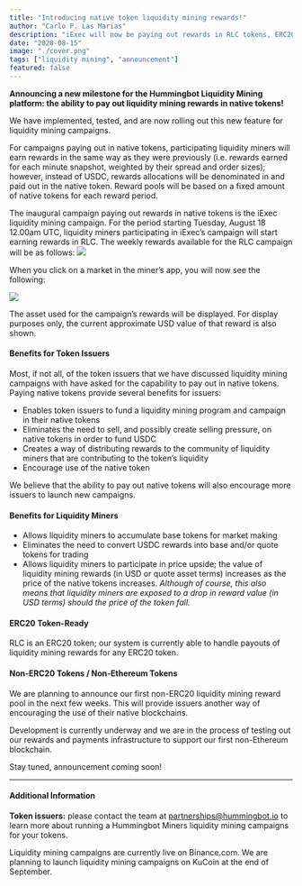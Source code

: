 ```yaml
---
title: "Introducing native token liquidity mining rewards!"
author: "Carlo P. Las Marias"
description: "iExec will now be paying out rewards in RLC tokens, ERC20 rewards now supported, non-Ethereum rewards coming soon"
date: "2020-08-15"
image: "./cover.png"
tags: ["liquidity mining", "announcement"]
featured: false
---
```


**Announcing a new milestone for the Hummingbot Liquidity Mining platform: the ability to pay out liquidity mining rewards in native tokens!**

We have implemented, tested, and are now rolling out this new feature for liquidity mining campaigns.

For campaigns paying out in native tokens, participating liquidity miners will earn rewards in the same way as they were previously (i.e.  rewards earned for each minute snapshot, weighted by their spread and order sizes); however, instead of USDC, rewards allocations will be denominated in and paid out in the native token.  Reward pools will be based on a fixed amount of native tokens for each reward period.

The inaugural campaign paying out rewards in native tokens is the iExec liquidity mining campaign. For the period starting Tuesday, August 18 12.00am UTC, liquidity miners participating in iExec’s campaign will start earning rewards in RLC. The weekly rewards available for the RLC campaign will be as follows:
![](./rlc-table.png)

When you click on a market in the miner’s app, you will now see the following:

![](./payout-asset.png)

The asset used for the campaign’s rewards will be displayed.  For display purposes only, the current approximate USD value of that reward is also shown.

#### Benefits for Token Issuers

Most, if not all, of the token issuers that we have discussed liquidity mining campaigns with have asked for the capability to pay out in native tokens.  Paying native tokens provide several benefits for issuers:

- Enables token issuers to fund a liquidity mining program and campaign in their native tokens
- Eliminates the need to sell, and possibly create selling pressure, on native tokens in order to fund USDC
- Creates a way of distributing rewards to the community of liquidity miners that are contributing to the token’s liquidity
- Encourage use of the native token

We believe that the ability to pay out native tokens will also encourage more issuers to launch new campaigns.

#### Benefits for Liquidity Miners

- Allows liquidity miners to accumulate base tokens for market making
- Eliminates the need to convert USDC rewards into base and/or quote tokens for trading
- Allows liquidity miners to participate in price upside; the value of liquidity mining rewards (in USD or quote asset terms) increases as the price of the native tokens increases.  *Although of course, this also means that liquidity miners are exposed to a drop in reward value (in USD terms) should the price of the token fall.*

#### ERC20 Token-Ready

RLC is an ERC20 token; our system is currently able to handle payouts of liquidity mining rewards for any ERC20 token.

#### Non-ERC20 Tokens / Non-Ethereum Tokens

We are planning to announce our first non-ERC20 liquidity mining reward pool in the next few weeks.  This will provide issuers another way of encouraging the use of their native blockchains.

Development is currently underway and we are in the process of testing out our rewards and payments infrastructure to support our first non-Ethereum blockchain.

Stay tuned, announcement coming soon!

---

#### Additional Information

**Token issuers:** please contact the team at [partnerships@hummingbot.io](mailto:partnerships@hummingbot.io) to learn more about running a Hummingbot Miners liquidity mining campaigns for your tokens.

Liquidity mining campaigns are currently live on Binance.com. We are planning to launch liquidity mining campaigns on KuCoin at the end of September.